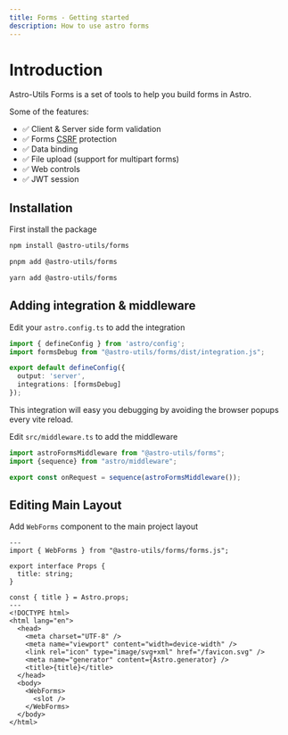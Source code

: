 ```yaml
---
title: Forms - Getting started
description: How to use astro forms
---
```



# Introduction

Astro-Utils Forms is a set of tools to help you build forms in Astro.


Some of the features:

- ✅ Client & Server side form validation
- ✅ Forms [CSRF](https://developer.mozilla.org/en-US/docs/Glossary/CSRF) protection
- ✅ Data binding
- ✅ File upload (support for multipart forms)
- ✅ Web controls
- ✅ JWT session

## Installation

First install the package

<Tabs>
<TabItem label="npm">

```sh
npm install @astro-utils/forms
```

</TabItem>
<TabItem label="pnpm">

```sh
pnpm add @astro-utils/forms
```

</TabItem>
<TabItem label="Yarn">

```sh
yarn add @astro-utils/forms
```

</TabItem>
</Tabs>


## Adding integration & middleware

Edit your `astro.config.ts` to add the integration
```ts
import { defineConfig } from 'astro/config';
import formsDebug from "@astro-utils/forms/dist/integration.js";

export default defineConfig({
  output: 'server',
  integrations: [formsDebug]
});
```
This integration will easy you debugging by avoiding the browser popups every vite reload.


Edit
`src/middleware.ts` to add the middleware
```ts
import astroFormsMiddleware from "@astro-utils/forms";
import {sequence} from "astro/middleware";

export const onRequest = sequence(astroFormsMiddleware());
```


## Editing Main Layout

Add `WebForms` component to the main project layout

```astro
---
import { WebForms } from "@astro-utils/forms/forms.js";

export interface Props {
  title: string;
}

const { title } = Astro.props;
---
<!DOCTYPE html>
<html lang="en">
  <head>
    <meta charset="UTF-8" />
    <meta name="viewport" content="width=device-width" />
    <link rel="icon" type="image/svg+xml" href="/favicon.svg" />
    <meta name="generator" content={Astro.generator} />
    <title>{title}</title>
  </head>
  <body>
    <WebForms>
      <slot />
    </WebForms>
  </body>
</html>
```
